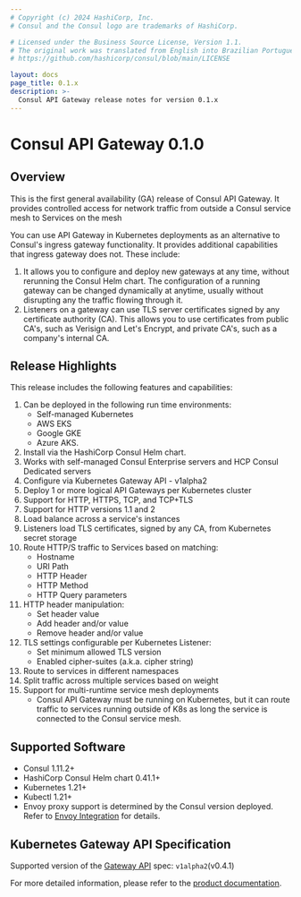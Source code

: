```yaml
---
# Copyright (c) 2024 HashiCorp, Inc.
# Consul and the Consul logo are trademarks of HashiCorp.

# Licensed under the Business Source License, Version 1.1.
# The original work was translated from English into Brazilian Portuguese.
# https://github.com/hashicorp/consul/blob/main/LICENSE

layout: docs
page_title: 0.1.x
description: >-
  Consul API Gateway release notes for version 0.1.x
---
```



# Consul API Gateway 0.1.0

## Overview

This is the first general availability (GA) release of Consul API Gateway. It
provides controlled access for network traffic from outside a Consul service
mesh to Services on the mesh

You can use API Gateway in Kubernetes deployments as an alternative to Consul's ingress
gateway functionality. It provides additional capabilities that ingress gateway does not. These include:

1. It allows you to configure and deploy new gateways at any time, without
   rerunning the Consul Helm chart. The configuration of a running gateway can
   be changed dynamically at anytime, usually without disrupting any the
   traffic flowing through it.
1. Listeners on a gateway can use TLS server certificates signed by any
   certificate authority (CA). This allows you to use certificates from public
   CA's, such as Verisign and Let's Encrypt, and private CA's, such as a company's
   internal CA.

## Release Highlights

This release includes the following features and capabilities:

1. Can be deployed in the following run time environments:
   - Self-managed Kubernetes
   - AWS EKS
   - Google GKE
   - Azure AKS.
1. Install via the  HashiCorp Consul Helm chart.
1. Works with self-managed Consul Enterprise servers and HCP Consul Dedicated servers
1. Configure via Kubernetes Gateway API - v1alpha2
1. Deploy 1 or more logical API Gateways per Kubernetes cluster
1. Support for HTTP, HTTPS, TCP, and TCP+TLS
1. Support for HTTP versions 1.1 and 2
1. Load balance across a service's instances
1. Listeners load TLS certificates, signed by any CA, from Kubernetes secret storage
1. Route HTTP/S traffic to Services based on matching:
   - Hostname
   - URI Path
   - HTTP Header
   - HTTP Method
   - HTTP Query parameters
1. HTTP header manipulation:
   - Set header value
   - Add header and/or value
   - Remove header and/or value
1. TLS settings configurable per Kubernetes Listener:
   - Set minimum allowed TLS version
   - Enabled cipher-suites (a.k.a. cipher string)
1. Route to services in different namespaces
1. Split traffic across multiple services based on weight
1. Support for multi-runtime service mesh deployments
   - Consul API Gateway must be running on Kubernetes, but it can route
     traffic to services running outside of K8s as long the service is connected to the Consul service mesh.

## Supported Software

- Consul 1.11.2+
- HashiCorp Consul Helm chart 0.41.1+
- Kubernetes 1.21+
- Kubectl 1.21+
- Envoy proxy support is determined by the Consul version deployed. Refer to [Envoy Integration](/consul/docs/reference/proxy/envoy) for details.

## Kubernetes Gateway API Specification

Supported version of the [Gateway API](https://gateway-api.sigs.k8s.io/) spec: `v1alpha2`(v0.4.1)

For more detailed information, please refer to the [product documentation](/consul/docs/api-gateway).
